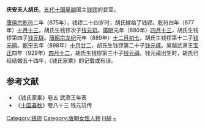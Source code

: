 '''庆安夫人胡氏'''，[[五代十国|五代十国]][[吴越国|吴越]]国主[[钱镠|钱镠]]的妾室。

[[唐僖宗|唐僖宗]][[乾符|乾符]]二年（875年），钱镠二十四岁时，胡氏嫁给了钱镠。乾符四年（877年）[[十月十三|十月十三]]，胡氏生钱镠次子[[钱元玑|钱元玑]]。[[廣明_(唐朝)|廣明]]元年（880年）[[四月十三|四月十三]]，胡氏生钱镠第四子[[钱元璲|钱元璲]]。[[唐昭宗|唐昭宗]][[龙纪|龙纪]]元年（889年）[[十二月初七|十二月初七]]，胡氏生钱镠第十二子[[钱元珦|钱元珦]]。[[乾宁|乾宁]]五年（898年）[[十月廿二|十月廿二]]，胡氏生钱镠第二十子[[钱元琢|钱元琢]]。吴越武肃王[[宝正|宝正]]四年（929年）[[四月十二|四月十二]]，胡氏生钱镠第三十子[[钱元禧|钱元禧]]。钱元禧出生时，胡氏已经结婚五十四年，《钱氏家乘》的记载或有误。
==参考文献==
* 《钱氏家乘》卷五 武肃王年表
* 《[[十国春秋|十国春秋]]》卷八十三 钱元玑传

[[Category:钱镠|Category:钱镠]]
[[Category:唐朝女性人物|Category:唐朝女性人物]]
[[Category:吴越嬪御|H胡]]
[[Category:胡姓|~]]